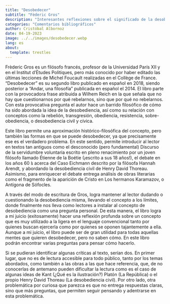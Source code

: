 ```yaml
---
title: "Desobedecer"
subtitle: "Fèderic Gros"
description: "Interesantes reflexiones sobre el significado de la desobediencia"
categories: "Comentarios bibliográficos"
author: Cristóbal Albornoz
date: 04-19-2023
image: ../../images/desobedecer.webp
lang: es
about: 
  template: trestles
---
```


Frèderic Gros es un filósofo francés, profesor de la Universidad París XII y en el Institut d'Ètudes Politiques, pero más conocido por haber editado las últimas lecciones de Michel Foucault realizadas en el Collège de France. "Desobedecer" es su segundo libro publicado en español en 2018, siendo posterior a "Andar, una filosofía" publicada en español el 2014. El libro parte con la provocadora frase atribuida a Wilhem Reich en la que señala que no hay que cuestionarnos por qué rebelarnos, sino que por qué no rebelarnos. Con esta provocativa pregunta el autor hace un barrido filosófico de cómo ha sido abordada la idea de la desobediencia, así como su relación con conceptos como la rebelión, transgresión, obediencia, resistencia, sobre-obediencia, o desobediencia civil y cívica.

Este libro permite una aproximación histórico-filosófica del concepto, pero también las formas en que se puede desobedecer, ya que precisamente ese es el verdadero problema. En este sentido, permite introducir al lector en textos tan antiguos como el desconocido (pero fundamental) Discurso de la servidumbre voluntaria escrito en pleno renacimiento por un joven filósofo llamado Étienne de la Boétie (¡escrito a sus 18 años!), el debate en los años 60 ́s acerca del Caso Eichmann descrito por la filósofa Hannah Arendt, y abordando la desobediencia civil de Henry David Thoreau. Asimismo, para enriquecer el debate entrega análisis de obras literarias como el fragmento de la aparición de Cristo en Los hermanos Karamazov, o Antígona de Sófocles.

A través del modo de escritura de Gros, logra mantener al lector dudando o cuestionando la desobediencia misma, llevando el concepto a los límites, donde finalmente nos lleva como lectores a instalar al concepto de desobediencia como una pregunta personal. De esta manera, el libro logra a mi juicio (exitosamente) hacer una reflexión profunda sobre un concepto que es muy utilizado a la ligera en el lenguaje convencional tanto por quienes buscan ejercerla como por quienes se oponen tajantemente a ella. Aunque a mi juicio, el libro puede ser de gran utilidad para todas aquellas mentes que quieren desobedecer, pero no saben cómo. En este libro podrán encontrar varias preguntas para pensar cómo hacerlo.

Si se pudieran identificar algunas críticas al texto, serían dos. En primer lugar, que no es de lectura accesible para todo público, tanto por los temas abordados, como también a las obras a las que hace referencia, que, de no conocerlas de antemano pueden dificultar la lectura como es el caso de algunas ideas de Kant (¿Qué es la ilustración?) Platón (La República) o el propio Henry David Thoreau (La desobediencia civil). Por otro lado, otra problemática por curiosa que parezca es que no entrega respuestas claras, sino que más preguntas, que permiten seguir pensando y adentrarse en esta problemática.
